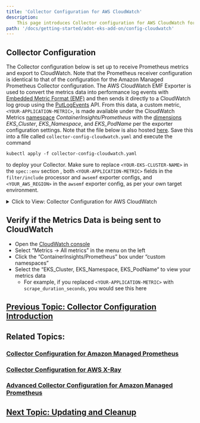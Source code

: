 ```yaml
---
title: 'Collector Configuration for AWS CloudWatch'
description:
    This page introduces Collector configuration for AWS CloudWatch for the ADOT Collector.
path: '/docs/getting-started/adot-eks-add-on/config-cloudwatch'
---
```


## Collector Configuration

The Collector configuration below is set up to receive Prometheus metrics and export to CloudWatch. Note that the Prometheus receiver configuration is identical to that of the configuration for the Amazon Managed Prometheus Collector configuration. The AWS CloudWatch EMF Exporter is used to convert the metrics data into performance log events with [Embedded Metric Format (EMF)](https://docs.aws.amazon.com/AmazonCloudWatch/latest/monitoring/CloudWatch_Embedded_Metric_Format_Specification.html) and then sends it directly to a CloudWatch log group using the [PutLogEvents](https://docs.aws.amazon.com/AmazonCloudWatchLogs/latest/APIReference/API_PutLogEvents.html) API. From this data, a custom metric, `<YOUR-APPLICATION-METRIC>`, is made available under the CloudWatch Metrics [namespace](https://docs.aws.amazon.com/AmazonCloudWatch/latest/monitoring/cloudwatch_concepts.html#Namespace) *ContainerInsights/Prometheus* with the [dimensions](https://docs.aws.amazon.com/AmazonCloudWatch/latest/monitoring/cloudwatch_concepts.html#Dimension) *EKS_Cluster*, *EKS_Namespace*, and *EKS_PodName* per the exporter configuration settings. Note that the file below is also hosted [here](https://github.com/aws-observability/aws-otel-community/blob/master/sample-configs/collector-config-cloudwatch.yaml). Save this into a file called `collector-config-cloudwatch.yaml` and execute the command
```console
kubectl apply -f collector-config-cloudwatch.yaml
```
to deploy your Collector. Make sure to replace `<YOUR-EKS-CLUSTER-NAME>` in the `spec::env` section , both `<YOUR-APPLICATION-METRIC>` fields in the `filter/include` processor and `awsemf` exporter configs, and `<YOUR_AWS_REGION>` in the `awsemf` exporter config, as per your own target environment.

<details>
  <summary>
    Click to View: Collector Configuration for AWS CloudWatch
  </summary>

```yaml
#
# OpenTelemetry Collector configuration
# Metrics pipeline with Prometheus Receiver and AWS CloudWatch EMF Exporter sending metrics to CloudWatch
# 
---
apiVersion: opentelemetry.io/v1alpha1
kind: OpenTelemetryCollector
metadata:
  name: my-collector
spec:
  mode: deployment
  serviceAccount: adot-collector
  podAnnotations:
    prometheus.io/scrape: 'true'
    prometheus.io/port: '8888'
  env:
    - name: CLUSTER_NAME
      value: <YOUR-EKS-CLUSTER-NAME>
  config: |
    receivers:
      #
      # Scrape configuration for the Prometheus Receiver
      # This is the same configuration used when Prometheus is installed using the community Helm chart
      #     
      prometheus:
        config:
          global:
            scrape_interval: 15s
            scrape_timeout: 10s

          scrape_configs:
          - job_name: kubernetes-apiservers
            bearer_token_file: /var/run/secrets/kubernetes.io/serviceaccount/token
            kubernetes_sd_configs:
            - role: endpoints
            relabel_configs:
            - action: keep
              regex: default;kubernetes;https
              source_labels:
              - __meta_kubernetes_namespace
              - __meta_kubernetes_service_name
              - __meta_kubernetes_endpoint_port_name
            scheme: https
            tls_config:
              ca_file: /var/run/secrets/kubernetes.io/serviceaccount/ca.crt
              insecure_skip_verify: true

          - job_name: kubernetes-nodes
            bearer_token_file: /var/run/secrets/kubernetes.io/serviceaccount/token
            kubernetes_sd_configs:
            - role: node
            relabel_configs:
            - action: labelmap
              regex: __meta_kubernetes_node_label_(.+)
            - replacement: kubernetes.default.svc:443
              target_label: __address__
            - regex: (.+)
              replacement: /api/v1/nodes/$$1/proxy/metrics
              source_labels:
              - __meta_kubernetes_node_name
              target_label: __metrics_path__
            scheme: https
            tls_config:
              ca_file: /var/run/secrets/kubernetes.io/serviceaccount/ca.crt
              insecure_skip_verify: true

          - job_name: kubernetes-nodes-cadvisor
            bearer_token_file: /var/run/secrets/kubernetes.io/serviceaccount/token
            kubernetes_sd_configs:
            - role: node
            relabel_configs:
            - action: labelmap
              regex: __meta_kubernetes_node_label_(.+)
            - replacement: kubernetes.default.svc:443
              target_label: __address__
            - regex: (.+)
              replacement: /api/v1/nodes/$$1/proxy/metrics/cadvisor
              source_labels:
              - __meta_kubernetes_node_name
              target_label: __metrics_path__
            scheme: https
            tls_config:
              ca_file: /var/run/secrets/kubernetes.io/serviceaccount/ca.crt
              insecure_skip_verify: true

          - job_name: kubernetes-service-endpoints
            kubernetes_sd_configs:
            - role: endpoints
            relabel_configs:
            - action: keep
              regex: true
              source_labels:
              - __meta_kubernetes_service_annotation_prometheus_io_scrape
            - action: replace
              regex: (https?)
              source_labels:
              - __meta_kubernetes_service_annotation_prometheus_io_scheme
              target_label: __scheme__
            - action: replace
              regex: (.+)
              source_labels:
              - __meta_kubernetes_service_annotation_prometheus_io_path
              target_label: __metrics_path__
            - action: replace
              regex: ([^:]+)(?::\d+)?;(\d+)
              replacement: $$1:$$2
              source_labels:
              - __address__
              - __meta_kubernetes_service_annotation_prometheus_io_port
              target_label: __address__
            - action: labelmap
              regex: __meta_kubernetes_service_annotation_prometheus_io_param_(.+)
              replacement: __param_$$1
            - action: labelmap
              regex: __meta_kubernetes_service_label_(.+)
            - action: replace
              source_labels:
              - __meta_kubernetes_namespace
              target_label: kubernetes_namespace
            - action: replace
              source_labels:
              - __meta_kubernetes_service_name
              target_label: kubernetes_name
            - action: replace
              source_labels:
              - __meta_kubernetes_pod_node_name
              target_label: kubernetes_node

          - job_name: kubernetes-service-endpoints-slow
            kubernetes_sd_configs:
            - role: endpoints
            relabel_configs:
            - action: keep
              regex: true
              source_labels:
              - __meta_kubernetes_service_annotation_prometheus_io_scrape_slow
            - action: replace
              regex: (https?)
              source_labels:
              - __meta_kubernetes_service_annotation_prometheus_io_scheme
              target_label: __scheme__
            - action: replace
              regex: (.+)
              source_labels:
              - __meta_kubernetes_service_annotation_prometheus_io_path
              target_label: __metrics_path__
            - action: replace
              regex: ([^:]+)(?::\d+)?;(\d+)
              replacement: $$1:$$2
              source_labels:
              - __address__
              - __meta_kubernetes_service_annotation_prometheus_io_port
              target_label: __address__
            - action: labelmap
              regex: __meta_kubernetes_service_annotation_prometheus_io_param_(.+)
              replacement: __param_$$1
            - action: labelmap
              regex: __meta_kubernetes_service_label_(.+)
            - action: replace
              source_labels:
              - __meta_kubernetes_namespace
              target_label: kubernetes_namespace
            - action: replace
              source_labels:
              - __meta_kubernetes_service_name
              target_label: kubernetes_name
            - action: replace
              source_labels:
              - __meta_kubernetes_pod_node_name
              target_label: kubernetes_node
            scrape_interval: 5m
            scrape_timeout: 30s
            
          - job_name: prometheus-pushgateway
            kubernetes_sd_configs:
            - role: service
            relabel_configs:
            - action: keep
              regex: pushgateway
              source_labels:
              - __meta_kubernetes_service_annotation_prometheus_io_probe

          - job_name: kubernetes-services
            kubernetes_sd_configs:
            - role: service
            metrics_path: /probe
            params:
              module:
              - http_2xx
            relabel_configs:
            - action: keep
              regex: true
              source_labels:
              - __meta_kubernetes_service_annotation_prometheus_io_probe
            - source_labels:
              - __address__
              target_label: __param_target
            - replacement: blackbox
              target_label: __address__
            - source_labels:
              - __param_target
              target_label: instance
            - action: labelmap
              regex: __meta_kubernetes_service_label_(.+)
            - source_labels:
              - __meta_kubernetes_namespace
              target_label: kubernetes_namespace
            - source_labels:
              - __meta_kubernetes_service_name
              target_label: kubernetes_name

          - job_name: kubernetes-pods
            kubernetes_sd_configs:
            - role: pod
            relabel_configs:
            - action: keep
              regex: true
              source_labels:
              - __meta_kubernetes_pod_annotation_prometheus_io_scrape
            - action: replace
              regex: (https?)
              source_labels:
              - __meta_kubernetes_pod_annotation_prometheus_io_scheme
              target_label: __scheme__
            - action: replace
              regex: (.+)
              source_labels:
              - __meta_kubernetes_pod_annotation_prometheus_io_path
              target_label: __metrics_path__
            - action: replace
              regex: ([^:]+)(?::\d+)?;(\d+)
              replacement: $$1:$$2
              source_labels:
              - __address__
              - __meta_kubernetes_pod_annotation_prometheus_io_port
              target_label: __address__
            - action: labelmap
              regex: __meta_kubernetes_pod_annotation_prometheus_io_param_(.+)
              replacement: __param_$$1
            - action: labelmap
              regex: __meta_kubernetes_pod_label_(.+)
            - action: replace
              source_labels:
              - __meta_kubernetes_namespace
              target_label: kubernetes_namespace
            - action: replace
              source_labels:
              - __meta_kubernetes_pod_name
              target_label: kubernetes_pod_name
            - action: drop
              regex: Pending|Succeeded|Failed|Completed
              source_labels:
              - __meta_kubernetes_pod_phase
              
          - job_name: kubernetes-pods-slow
            scrape_interval: 5m
            scrape_timeout: 30s          
            kubernetes_sd_configs:
            - role: pod
            relabel_configs:
            - action: keep
              regex: true
              source_labels:
              - __meta_kubernetes_pod_annotation_prometheus_io_scrape_slow
            - action: replace
              regex: (https?)
              source_labels:
              - __meta_kubernetes_pod_annotation_prometheus_io_scheme
              target_label: __scheme__
            - action: replace
              regex: (.+)
              source_labels:
              - __meta_kubernetes_pod_annotation_prometheus_io_path
              target_label: __metrics_path__
            - action: replace
              regex: ([^:]+)(?::\d+)?;(\d+)
              replacement: $$1:$$2
              source_labels:
              - __address__
              - __meta_kubernetes_pod_annotation_prometheus_io_port
              target_label: __address__
            - action: labelmap
              regex: __meta_kubernetes_pod_annotation_prometheus_io_param_(.+)
              replacement: __param_$1
            - action: labelmap
              regex: __meta_kubernetes_pod_label_(.+)
            - action: replace
              source_labels:
              - __meta_kubernetes_namespace
              target_label: namespace
            - action: replace
              source_labels:
              - __meta_kubernetes_pod_name
              target_label: pod
            - action: drop
              regex: Pending|Succeeded|Failed|Completed
              source_labels:
              - __meta_kubernetes_pod_phase              
                                                            
    processors:
      batch/metrics:
        timeout: 60s       
      metricstransform/labelling:
        transforms:
          - include: .*
            match_type: regexp
            action: update
            operations:
              - action: add_label
                new_label: EKS_Cluster
                new_value: ${CLUSTER_NAME}
              - action: update_label
                label: kubernetes_pod_name
                new_label: EKS_PodName
              - action: update_label
                label: kubernetes_namespace
                new_label: EKS_Namespace
      filter/include:
        metrics:
          include:
            match_type: regexp
            metric_names:
              - ^<YOUR-APPLICATION-METRIC>$

    exporters:
      #
      # AWS EMF exporter that sends metrics data as performance log events to CloudWatch
      # Only the metrics that were filtered out by the processors get to this stage of the pipeline
      # Under the metric_declarations field, add one or more sets of CloudWatch dimensions
      # Each dimension must alredy exist as a label on the Prometheus metric
      # For each set of dimensions, add a list of metrics under the metric_name_selectors field
      # Metrics names may be listed explicitly or using regular expressions
      # Data from performance log events will be aggregated by CloudWatch using these dimensions to create a CloudWatch custom metric
      #    
      awsemf:
        region: <YOUR_AWS_REGION>
        namespace: ContainerInsights/Prometheus
        log_group_name: '/aws/containerinsights/${CLUSTER_NAME}/prometheus'
        resource_to_telemetry_conversion:
          enabled: true
        dimension_rollup_option: NoDimensionRollup
        parse_json_encoded_attr_values: [Sources, kubernetes]
        metric_declarations:
          - dimensions: [[EKS_Cluster, EKS_Namespace, EKS_PodName]]
            metric_name_selectors:
              - <YOUR-APPLICATION-METRIC>
    service:
      pipelines:
        metrics:
          receivers: [prometheus]
          processors: [filter/include,batch/metrics,metricstransform/labelling]
          exporters: [awsemf]         


---
apiVersion: rbac.authorization.k8s.io/v1
kind: ClusterRole
metadata:
  name: otel-prometheus-role
rules:
  - apiGroups:
      - ""
    resources:
      - nodes
      - nodes/proxy
      - services
      - endpoints
      - pods
    verbs:
      - get
      - list
      - watch
  - apiGroups:
      - extensions
    resources:
      - ingresses
    verbs:
      - get
      - list
      - watch
  - nonResourceURLs:
      - /metrics
    verbs:
      - get

---
apiVersion: rbac.authorization.k8s.io/v1
kind: ClusterRoleBinding
metadata:
  name: otel-prometheus-role-binding
roleRef:
  apiGroup: rbac.authorization.k8s.io
  kind: ClusterRole
  name: otel-prometheus-role
subjects:
  - kind: ServiceAccount
    name: adot-collector
    namespace: default
```

</details>

## Verify if the Metrics Data is being sent to CloudWatch

* Open the [CloudWatch console](https://console.aws.amazon.com/cloudwatch/home)
* Select “Metrics → All metrics” in the menu on the left
* Click the “ContainerInsights/Prometheus” box under “custom namespaces”
* Select the “EKS_Cluster, EKS_Namespace, EKS_PodName“ to view your metrics data
  * For example, if you replaced `<YOUR-APPLICATION-METRIC>` with `scrape_duration_seconds`, you would see this here

## [Previous Topic: Collector Configuration Introduction](/docs/getting-started/adot-eks-add-on/config-intro)

## Related Topics:

### [Collector Configuration for Amazon Managed Prometheus](/docs/getting-started/adot-eks-add-on/config-amp)

### [Collector Configuration for AWS X-Ray](/docs/getting-started/adot-eks-add-on/config-xray)

### [Advanced Collector Configuration for Amazon Managed Prometheus](/docs/getting-started/adot-eks-add-on/config-advanced)

## [Next Topic: Updating and Cleanup](/docs/getting-started/adot-eks-add-on/update-and-cleanup)
